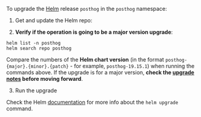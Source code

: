 
To upgrade the [Helm](https://helm.sh/) release `posthog` in the `posthog` namespace:

1. Get and update the Helm repo:

  <CommandHelmGetRepoSnippet />

2. **Verify if the operation is going to be a major version upgrade**:

```shell
helm list -n posthog
helm search repo posthog
```

Compare the numbers of the **Helm chart version** (in the format `posthog-{major}.{minor}.{patch}` - for example, `posthog-19.15.1`) when running the commands above. If the upgrade is for a major version, **check the [upgrade notes](/docs/runbook/upgrade-notes) before moving forward**.

3. Run the upgrade

  <CommandHelmUpgradeSnippet />

Check the Helm [documentation](https://helm.sh/docs/helm/helm_upgrade/) for more info about the `helm upgrade` command.
